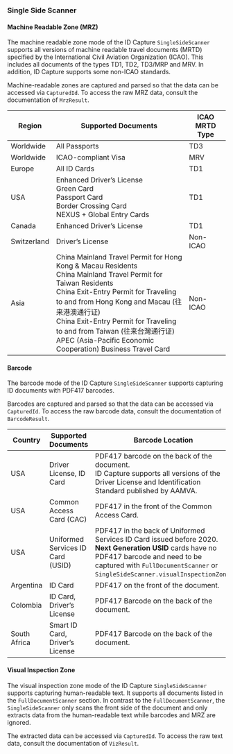 ### Single Side Scanner

#### Machine Readable Zone (MRZ)

The machine readable zone mode of the ID Capture `SingleSideScanner` supports all versions of machine readable travel documents (MRTD) specified by the International Civil Aviation Organization (ICAO). This includes all documents of the types TD1, TD2, TD3/MRP and MRV. In addition, ID Capture supports some non-ICAO standards. 

Machine-readable zones are captured and parsed so that the data can be accessed via `CapturedId`. To access the raw MRZ data, consult the documentation of `MrzResult`.

| Region      | Supported Documents | ICAO MRTD Type |
|-------------|-------------------|----------------|
| Worldwide   | All Passports | TD3 |
| Worldwide   | ICAO-compliant Visa | MRV |
| Europe      | All ID Cards | TD1 |
| USA         | Enhanced Driver’s License<br/>Green Card<br/>Passport Card<br/>Border Crossing Card<br/>NEXUS + Global Entry Cards | TD1 |
| Canada      | Enhanced Driver’s License | TD1 |
| Switzerland | Driver’s License | Non-ICAO |
| Asia        | China Mainland Travel Permit for Hong Kong & Macau Residents<br/>China Mainland Travel Permit for Taiwan Residents<br/>China Exit-Entry Permit for Traveling to and from Hong Kong and Macau (往来港澳通行证)<br/>China Exit-Entry Permit for Traveling to and from Taiwan (往来台灣通行证)<br/>APEC (Asia-Pacific Economic Cooperation) Business Travel Card | Non-ICAO |


#### Barcode

The barcode mode of the ID Capture `SingleSideScanner` supports capturing ID documents with PDF417 barcodes.

Barcodes are captured and parsed so that the data can be accessed via `CapturedId`. To access the raw barcode data, consult the documentation of `BarcodeResult`.

| Country     | Supported Documents                                              | Barcode Location |
|-------------|------------------------------------------------------------------|----------|
| USA         | Driver License, ID Card                                          | PDF417 barcode on the back of the document.<br/>ID Capture supports all versions of the Driver License and Identification Standard published by AAMVA. |
| USA         | Common Access Card (CAC)                                         | PDF417 in the front of the Common Access Card. |
| USA         | Uniformed Services ID Card (USID)                                | PDF417 in the back of Uniformed Services ID Card issued before 2020.<br/>**Next Generation USID** cards have no PDF417 barcode and need to be captured with `FullDocumentScanner` or `SingleSideScanner.visualInspectionZone`. |
| Argentina   | ID Card                                                          | PDF417 on the front of the document. |
| Colombia    | ID Card, Driver’s License                                        | PDF417 Barcode on the back of the document. |
| South Africa | Smart ID Card, Driver’s License                                 | PDF417 Barcode on the back of the document. |

#### Visual Inspection Zone

The visual inspection zone mode of the ID Capture `SingleSideScanner` supports capturing human-readable text. It supports all documents listed in the `FullDocumentScanner` section. In contrast to the `FullDocumentScanner`, the `SingleSideScanner` only scans the front side of the document and only extracts data from the human-readable text while barcodes and MRZ are ignored. 

The extracted data can be accessed via `CapturedId`. To access the raw text data, consult the documentation of `VizResult`.